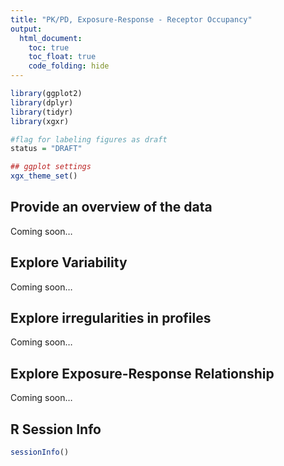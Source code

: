 ```yaml
---
title: "PK/PD, Exposure-Response - Receptor Occupancy"
output:
  html_document:
    toc: true
    toc_float: true
    code_folding: hide
---
```


```r
library(ggplot2)
library(dplyr)
library(tidyr)
library(xgxr)

#flag for labeling figures as draft
status = "DRAFT"

## ggplot settings
xgx_theme_set()
```

## Provide an overview of the data

Coming soon...

## Explore Variability

Coming soon...

## Explore irregularities in profiles

Coming soon...

## Explore Exposure-Response Relationship

Coming soon...

## R Session Info
```r
sessionInfo()
```

